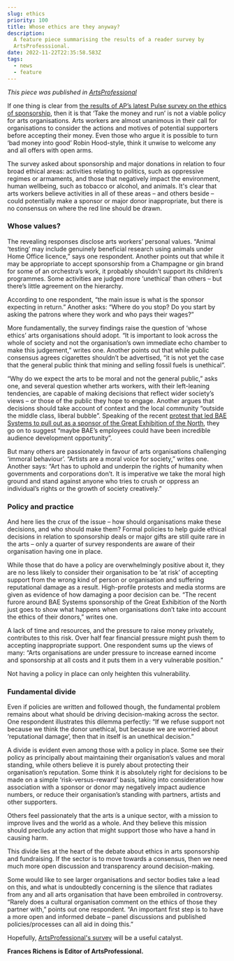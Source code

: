 ```yaml
---
slug: ethics
priority: 100
title: Whose ethics are they anyway?
description:
  A feature piece summarising the results of a reader survey by
  ArtsProfesssional.
date: 2022-11-22T22:35:58.583Z
tags:
  - news
  - feature
---
```


_T﻿his piece was published in
[ArtsProfessional](https://www.artsprofessional.co.uk/magazine/article/whose-ethics-are-they-anyway)_

If one thing is clear
from [the results of AP’s latest Pulse survey on the ethics of sponsorship](https://www.artsprofessional.co.uk/pulse/survey-report/pulse-report-ethics-arts-sponsorship-risks-accepting-money),
then it is that ‘Take the money and run’ is not a viable policy for arts
organisations. Arts workers are almost unanimous in their call for organisations
to consider the actions and motives of potential supporters before accepting
their money. Even those who argue it is possible to turn ‘bad money into good’
Robin Hood-style, think it unwise to welcome any and all offers with open arms.

The survey asked about sponsorship and major donations in relation to four broad
ethical areas: activities relating to politics, such as oppressive regimes or
armaments, and those that negatively impact the environment, human wellbeing,
such as tobacco or alcohol, and animals. It's clear that arts workers believe
activities in all of these areas – and others beside – could potentially make a
sponsor or major donor inappropriate, but there is no consensus on where the red
line should be drawn.

### Whose values?

The revealing responses disclose arts workers’ personal values. “Animal
‘testing’ may include genuinely beneficial research using animals under Home
Office licence,” says one respondent. Another points out that while it may be
appropriate to accept sponsorship from a Champagne or gin brand for some of an
orchestra’s work, it probably shouldn’t support its children’s programmes. Some
activities are judged more ‘unethical’ than others – but there’s little
agreement on the hierarchy.

According to one respondent, “the main issue is what is the sponsor expecting in
return.” Another asks: “Where do you stop? Do you start by asking the patrons
where they work and who pays their wages?”

More fundamentally, the survey findings raise the question of ‘whose ethics’
arts organisations should adopt. “It is important to look across the whole of
society and not the organisation’s own immediate echo chamber to make this
judgement,” writes one. Another points out that while public consensus agrees
cigarettes shouldn’t be advertised, “it is not yet the case that the general
public think that mining and selling fossil fuels is unethical”.

“Why do we expect the arts to be moral and not the general public,” asks one,
and several question whether arts workers, with their left-leaning tendencies,
are capable of making decisions that reflect wider society’s views – or those of
the public they hope to engage. Another argues that decisions should take
account of context and the local community “outside the middle class, liberal
bubble”. Speaking of the
recent [protest that led BAE Systems to pull out as a sponsor of the Great Exhibition of the North](https://www.artsprofessional.co.uk/news/arms-dealer-ends-arts-festival-sponsorship-following-backlash),
they go on to suggest “maybe BAE’s employees could have been incredible audience
development opportunity”.

But many others are passionately in favour of arts organisations challenging
‘immoral behaviour’. “Artists are a moral voice for society,” writes one.
Another says: “Art has to uphold and underpin the rights of humanity when
governments and corporations don’t. It is imperative we take the moral high
ground and stand against anyone who tries to crush or oppress an individual’s
rights or the growth of society creatively.”

### Policy and practice

And here lies the crux of the issue – how should organisations make these
decisions, and who should make them? Formal policies to help guide ethical
decisions in relation to sponsorship deals or major gifts are still quite rare
in the arts – only a quarter of survey respondents are aware of their
organisation having one in place.

While those that do have a policy are overwhelmingly positive about it, they are
no less likely to consider their organisation to be ‘at risk’ of accepting
support from the wrong kind of person or organisation and suffering reputational
damage as a result. High-profile protests and media storms are given as evidence
of how damaging a poor decision can be. “The recent furore around BAE Systems
sponsorship of the Great Exhibition of the North just goes to show what happens
when organisations don’t take into account the ethics of their donors,” writes
one.

A lack of time and resources, and the pressure to raise money privately,
contributes to this risk. Over half fear financial pressure might push them to
accepting inappropriate support. One respondent sums up the views of many: “Arts
organisations are under pressure to increase earned income and sponsorship at
all costs and it puts them in a very vulnerable position.”

Not having a policy in place can only heighten this vulnerability.

### Fundamental divide

Even if policies are written and followed though, the fundamental problem
remains about what should be driving decision-making across the sector. One
respondent illustrates this dilemma perfectly: “If we refuse support not because
we think the donor unethical, but because we are worried about ‘reputational
damage’, then that in itself is an unethical decision.”

A divide is evident even among those with a policy in place. Some see their
policy as principally about maintaining their organisation’s values and moral
standing, while others believe it is purely about protecting their
organisation’s reputation. Some think it is absolutely right for decisions to be
made on a simple ‘risk-versus-reward’ basis, taking into consideration how
association with a sponsor or donor may negatively impact audience numbers, or
reduce their organisation’s standing with partners, artists and other
supporters.

Others feel passionately that the arts is a unique sector, with a mission to
improve lives and the world as a whole. And they believe this mission should
preclude any action that might support those who have a hand in causing harm.

This divide lies at the heart of the debate about ethics in arts sponsorship and
fundraising. If the sector is to move towards a consensus, then we need much
more open discussion and transparency around decision-making.

Some would like to see larger organisations and sector bodies take a lead on
this, and what is undoubtedly concerning is the silence that radiates from any
and all arts organisation that have been embroiled in controversy. “Rarely does
a cultural organisation comment on the ethics of those they partner with,”
points out one respondent. “An important first step is to have a more open and
informed debate – panel discussions and published policies/processes can all aid
in doing this.”

Hopefully, [ArtsProfessional's survey](https://www.artsprofessional.co.uk/pulse/survey-report/pulse-report-ethics-arts-sponsorship) will
be a useful catalyst.

**Frances Richens is Editor of ArtsProfessional.**
